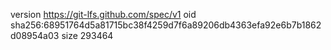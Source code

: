 version https://git-lfs.github.com/spec/v1
oid sha256:68951764d5a81715bc38f4259d7f6a89206db4363efa92e6b7b1862d08954a03
size 293464
